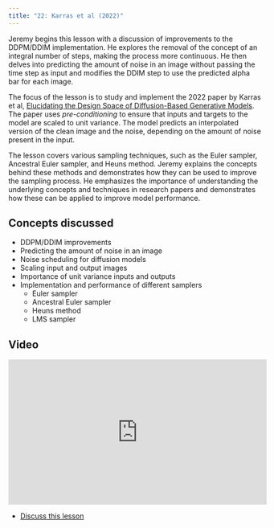 ```yaml
---
title: "22: Karras et al (2022)"
---
```


Jeremy begins this lesson with a discussion of improvements to the DDPM/DDIM implementation. He explores the removal of the concept of an integral number of steps, making the process more continuous. He then delves into predicting the amount of noise in an image without passing the time step as input and modifies the DDIM step to use the predicted alpha bar for each image.

The focus of the lesson is to study and implement the 2022 paper by Karras et al, [Elucidating the Design Space of Diffusion-Based Generative Models](https://arxiv.org/abs/2206.00364). The paper uses *pre-conditioning* to ensure that inputs and targets to the model are scaled to unit variance. The model predicts an interpolated version of the clean image and the noise, depending on the amount of noise present in the input.

The lesson covers various sampling techniques, such as the Euler sampler, Ancestral Euler sampler, and Heuns method. Jeremy explains the concepts behind these methods and demonstrates how they can be used to improve the sampling process. He emphasizes the importance of understanding the underlying concepts and techniques in research papers and demonstrates how these can be applied to improve model performance.

## Concepts discussed

- DDPM/DDIM improvements
- Predicting the amount of noise in an image
- Noise scheduling for diffusion models
- Scaling input and output images
- Importance of unit variance inputs and outputs
- Implementation and performance of different samplers
  - Euler sampler
  - Ancestral Euler sampler
  - Heuns method
  - LMS sampler

## Video

<iframe width="514" height="289" src="https://www.youtube-nocookie.com/embed/6Bta1tXRUfM?modestbranding=1" title="fast.ai lesson 22" frameborder="0" allow="accelerometer; clipboard-write; encrypted-media; gyroscope; picture-in-picture" allowfullscreen></iframe>

- [Discuss this lesson](https://forums.fast.ai/t/lesson-22-official-topic/103586)

